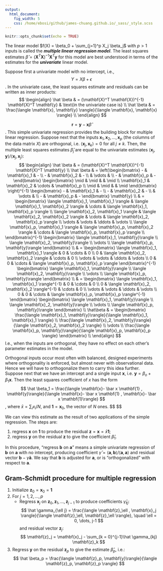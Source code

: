 ```yaml
---
output:
  html_document:
    fig_width: 5
    css: /home/ebosi/github/james-chuang.github.io/_sass/_style.scss
---
```


```r
knitr::opts_chunk$set(echo = TRUE)
```

The linear model $f(X) = \beta_0 + \sum_{j=1}^p X_j \beta_j$ with $p > 1$ inputs is called the ***multiple linear regression model***. The least squares estimates $\hat\beta = (\mathbf{X}^T \mathbf{X})^{-1} \mathbf{X}^T \mathbf{y}$ for this model are best understood in terms of the estimates for the ***univariate*** linear model.

Suppose first a univariate model with no intercept, i.e.,
$$
Y = X \beta + \epsilon
$$
. In the univariate case, the least squares estimate and residuals can be written as inner products:
$$
\begin{align}
\hat \beta & = (\mathbf{X}^T \mathbf{X})^{-1} \mathbf{X}^T \mathbf{y} & \text{in the univariate case is} \\
\hat \beta & = \frac{\langle \mathbf{x}, \mathbf{y} \rangle}{\langle \mathbf{x}, \mathbf{x} \rangle} \\
\end{align}
$$

$$
\mathbf{r} = \mathbf{y}- \mathbf{x} \hat \beta
$$
. This simple univariate regression provides the building block for multiple linear regression. Suppose next that the inputs $\mathbf{x}_1, \mathbf{x}_2, \dots, \mathbf{x}_p$ (the columns of the data matrix $X$) are orthogonal, i.e. $\langle \mathbf{x}_j,\mathbf{x}_k \rangle = 0$ for all $j \neq k$. Then, the multiple least squares estimates $\hat \beta_j$ are equal to the univariate estimates $\langle \mathbf{x}_j, \mathbf{y}\rangle/ \langle \mathbf{x}_j, \mathbf{x}_j \rangle$:
$$
\begin{align}
\hat \beta & = (\mathbf{X}^T \mathbf{X})^{-1} \mathbf{X}^T \mathbf{y} \\
\hat \beta & =  \left(\begin{bmatrix}
                - & \mathbf{x}_1  & - \\
                - & \mathbf{x}_2  & - \\
                  & \vdots        &   \\
                - & \mathbf{x}_p  & -
                \end{bmatrix}
                \begin{bmatrix}
                \mid          & \mid          &         & \mid          \\
                \mathbf{x}_1  & \mathbf{x}_2  & \cdots  & \mathbf{x}_p  \\
                \mid          & \mid          &         & \mid
                \end{bmatrix}
                \right)^{-1}
                \begin{bmatrix}
                - & \mathbf{x}_1  & - \\
                - & \mathbf{x}_2  & - \\
                  & \vdots        &   \\
                - & \mathbf{x}_p  & -
                \end{bmatrix}
                \mathbf{y} \\
          & = \begin{bmatrix}
              \langle \mathbf{x}_1, \mathbf{x}_1 \rangle  & \langle \mathbf{x}_1, \mathbf{x}_2 \rangle & \cdots & \langle \mathbf{x}_1, \mathbf{x}_p \rangle \\
              \langle \mathbf{x}_2, \mathbf{x}_1 \rangle  & \langle \mathbf{x}_2, \mathbf{x}_2 \rangle & \cdots & \langle \mathbf{x}_2, \mathbf{x}_p \rangle \\
              \vdots                                      & \vdots                                     & \ddots & \vdots \\
              \langle \mathbf{x}_p, \mathbf{x}_1 \rangle  & \langle \mathbf{x}_p, \mathbf{x}_2 \rangle & \cdots & \langle \mathbf{x}_p, \mathbf{x}_p \rangle \\
              \end{bmatrix}^{-1}
              \begin{bmatrix}
              \langle \mathbf{x}_1, \mathbf{y}\rangle \\
              \langle \mathbf{x}_2, \mathbf{y}\rangle \\
              \vdots                                  \\
              \langle \mathbf{x}_p, \mathbf{y}\rangle
              \end{bmatrix} \\
          & = \begin{bmatrix}
              \langle \mathbf{x}_1, \mathbf{x}_1 \rangle & 0 & \cdots  & 0 \\
              0 & \langle \mathbf{x}_2, \mathbf{x}_2 \rangle & \cdots  & 0 \\
              \vdots  & \vdots  & \ddots  & \vdots  \\
              0 & 0 & \cdots & \langle \mathbf{x}_p, \mathbf{x}_p \rangle 
              \end{bmatrix}^{-1}
              \begin{bmatrix}
              \langle \mathbf{x}_1, \mathbf{y}\rangle \\
              \langle \mathbf{x}_2, \mathbf{y}\rangle \\
              \vdots                                  \\
              \langle \mathbf{x}_p, \mathbf{y}\rangle
              \end{bmatrix} \\
          & =  \begin{bmatrix}
              \langle \mathbf{x}_1, \mathbf{x}_1 \rangle^{-1} & 0 & \cdots  & 0 \\
              0 & \langle \mathbf{x}_2, \mathbf{x}_2 \rangle^{-1} & \cdots  & 0 \\
              \vdots  & \vdots  & \ddots  & \vdots  \\
              0 & 0 & \cdots & \langle \mathbf{x}_p, \mathbf{x}_p \rangle^{-1}
              \end{bmatrix}
              \begin{bmatrix}
              \langle \mathbf{x}_1, \mathbf{y}\rangle \\
              \langle \mathbf{x}_2, \mathbf{y}\rangle \\
              \vdots                                  \\
              \langle \mathbf{x}_p, \mathbf{y}\rangle
              \end{bmatrix} \\
\hat\beta & = \begin{bmatrix}
              \frac{\langle \mathbf{x}_1, \mathbf{y}\rangle}{\langle \mathbf{x}_1, \mathbf{x}_1 \rangle} \\
              \frac{\langle \mathbf{x}_2, \mathbf{y}\rangle}{\langle \mathbf{x}_2, \mathbf{x}_2 \rangle} \\
              \vdots                                  \\
              \frac{\langle \mathbf{x}_p, \mathbf{y}\rangle}{\langle \mathbf{x}_p, \mathbf{x}_p \rangle}
              \end{bmatrix} \\
\end{align}
$$
I.e., when the inputs are orthogonal, they have no effect on each other's parameter estimates in the model.

Orthogonal inputs occur most often with balanced, designed experiments where orthogonality is enforced, but almost never with observational data. Hence we will have to orthogonalize them to carry this idea further. Suppose next that we have an intercept and a single input $\mathbf{x}$, i.e. $\mathbf{y} = \beta_o + \beta_1 \mathbf{x}$. Then the least squares coefficient of $x$ has the form
$$
\hat \beta_1 = \frac{\langle \mathbf{x}- \bar x \mathbf{1} , \mathbf{y}\rangle}{\langle \mathbf{x}- \bar x \mathbf{1} , \mathbf{x}- \bar x \mathbf{1}\rangle}
$$
, where $\bar x = \sum_i x_i/N$, and $\mathbf{1} = \mathbf{x}_0$, the vector of $N$ ones.
$$
\begin{align}
\hat \beta  & = (\mathbf{X}^T \mathbf{X})^{-1} \mathbf{X}^T \mathbf{y} \\
            & = \left(\begin{bmatrix}
            - & \mathbf{1}    & - \\
            - & \mathbf{x}_1  & - 
            \end{bmatrix}
            \begin{bmatrix}
            \mid        & \mid          \\
            \mathbf{1}  & \mathbf{x}_1  \\
            \mid        & \mid
            \end{bmatrix}
            \right)^{-1}
            \begin{bmatrix}
            - & \mathbf{1}    & - \\
            - & \mathbf{x}_1  & - 
            \end{bmatrix}
            \mathbf{y} \\
        & = \begin{bmatrix}
            \langle \mathbf{1}, \mathbf{1} \rangle  & \langle \mathbf{1}, \mathbf{x}_1 \rangle \\
            \langle \mathbf{x}_1, \mathbf{1}\rangle & \langle \mathbf{x}_1, \mathbf{x}_1\rangle
            \end{bmatrix}^{-1}
            \begin{bmatrix}
            \langle \mathbf{1}, \mathbf{y} \rangle \\
            \langle \mathbf{x}, \mathbf{y} \rangle
            \end{bmatrix} \\
            
        & = \\
        
        & = \\
            
        & = \langle \quad \rangle\langle \mathbf{1}, \mathbf{y}\rangle + \langle \quad \rangle \langle \mathbf{x}, \mathbf{y}\rangle        \\    
        & = \frac{-\langle \mathbf{x}_1,\mathbf{1} \rangle \langle \mathbf{1}, \mathbf{y} \rangle + \langle \mathbf{1}, \mathbf{1} \rangle \langle \mathbf{x}_1, \mathbf{y} \rangle}{\langle \mathbf{1}, \mathbf{1}\rangle\langle \mathbf{x}_1, \mathbf{x}_1 \rangle- \langle \mathbf{x}_1, \mathbf{1}\rangle \langle \mathbf{1}, \mathbf{x}_1\rangle}\\
        
        & = \frac{- \sum_i x_i \sum_i y_i + N \sum_i x_i y_i}{N \sum_i x_i^2- \sum_i x_i \sum_i x_i}\\
        
        & =  \frac{\langle \mathbf{x}- \left(\frac{\sum_i x_i}{N} \right)\mathbf{1}, \mathbf{y}\rangle}{\langle \mathbf{x}- \left(\frac{\sum_i x_i}{N} \right) \mathbf{1},\mathbf{x}- \left(\frac{\sum_i x_i}{N} \right) \mathbf{1}\rangle}  \\
        & = \frac{\langle \mathbf{x}- \bar x \mathbf{1}, \mathbf{y}\rangle}{\langle \mathbf{x}- \bar x \mathbf{1},\mathbf{x}- \bar x \mathbf{1}\rangle}
\end{align}
$$

We can view this estimate as the result of two applications of the simple regression. The steps are:

1. regress $\mathbf{x}$ on $\mathbf{1}$ to produce the residual $\mathbf{z} = \mathbf{x} = \bar x \mathbf{1}$;
2. regress $\mathbf{y}$ on the residual $\mathbf{z}$ to give the coefficient $\hat \beta_1$.

In this procedure, "regress $\mathbf{b}$ on $\mathbf{a}$" means a simple univariate regression of $\mathbf{b}$ on $\mathbf{a}$ with no intercept, producing coefficient $\hat \gamma = \langle \mathbf{a}, \mathbf{b} \rangle/\langle \mathbf{a}, \mathbf{a} \rangle$ and residual vector $\mathbf{b} - \hat \gamma \mathbf{a}$. We say that $\mathbf{b}$ is adjusted for $\mathbf{a}$, or is "orthogonalized" with respect to $\mathbf{a}$.

## **Gram-Schmidt procedure for multiple regression**

1. Initialize $\mathbf{z}_0 = \mathbf{x}_0 = \mathbf{1}$
2. For $j = 1,2, \dots, p$
    - Regress $\mathbf{x}_j$ on $\mathbf{z}_0, \mathbf{z}_1, \dots, \mathbf{z}_{j-1}$ to produce coefficients $\hat \gamma_{\ell j}$:
    $$
    \hat \gamma_{\ell j} = \frac{\langle \mathbf{z}_\ell , \mathbf{x}_j \rangle}{\langle \mathbf{z}_\ell, \mathbf{z}_\ell \rangle}, \quad \ell = 0, \dots, j-1
    $$
    and residual vector $\mathbf{z}_j$:
    $$
    \mathbf{z}_j = \mathbf{x}_j - \sum_{k = 0}^{j-1}\hat \gamma_{kj} \mathbf{z}_k
    $$
3. Regress $\mathbf{y}$ on the residual $\mathbf{z}_p$ to give the estimate $\hat \beta_p$, i.e.:
  $$
  \hat \beta_p = \frac{\langle \mathbf{z}_p, \mathbf{y}\rangle}{\langle \mathbf{z}_p, \mathbf{z}_p \rangle}
  $$


